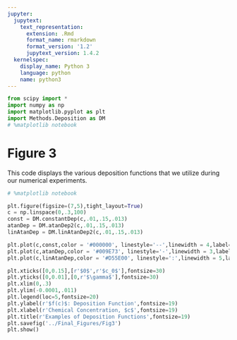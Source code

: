 ```yaml
---
jupyter:
  jupytext:
    text_representation:
      extension: .Rmd
      format_name: rmarkdown
      format_version: '1.2'
      jupytext_version: 1.4.2
  kernelspec:
    display_name: Python 3
    language: python
    name: python3
---
```


```python
from scipy import *
import numpy as np
import matplotlib.pyplot as plt
import Methods.Deposition as DM
# %matplotlib notebook
```

# Figure 3 

This code displays the various deposition functions that we utilize during our numerical experiments. 

```python
# %matplotlib notebook

plt.figure(figsize=(7,5),tight_layout=True)
c = np.linspace(0,.3,100)
const = DM.constantDep(c,.01,.15,.013)
atanDep = DM.atanDep2(c,.01,.15,.013)
linAtanDep = DM.linAtanDep2(c,.01,.15,.013)

plt.plot(c,const,color = '#000000', linestyle='--',linewidth = 4,label=r'$f_1(c)$')
plt.plot(c,atanDep,color = '#009E73', linestyle='-',linewidth = 3,label=r'$f_2(c)$')
plt.plot(c,linAtanDep,color = '#D55E00', linestyle=':',linewidth = 5,label=r'$f_3(c)$')

plt.xticks([0,0.15],[r'$0$',r'$c_0$'],fontsize=30)
plt.yticks([0,0.01],[0,r'$\gamma$'],fontsize=30)
plt.xlim(0,.3)
plt.ylim(-0.0001,.011)
plt.legend(loc=5,fontsize=20)
plt.ylabel(r'$f(c)$: Deposition Function',fontsize=19)
plt.xlabel(r'Chemical Concentration, $c$',fontsize=19)
plt.title(r'Examples of Deposition Functions',fontsize=19)
plt.savefig('../Final_Figures/Fig3')
plt.show()
```
